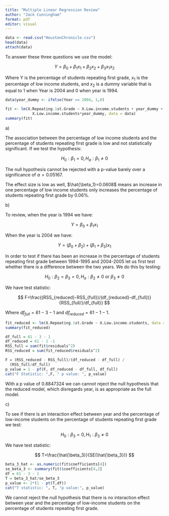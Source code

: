 ```yaml
---
title: "Multiple Linear Regression Review"
author: "Jack Cunningham"
format: pdf
editor: visual
---
```


```r
data <- read.csv("HoustonChronicle.csv")
head(data)
attach(data)
```

To answer these three questions we use the model:

$$
Y=\beta_0+\beta_1 x_1 + \beta_2 x_2 + \beta_3 x_1 x_2
$$

Where Y is the percentage of students repeating first grade, $x_1$ is the percentage of low income students, and $x_2$ is a dummy variable that is equal to 1 when Year is 2004 and 0 when year is 1994.

```r
data$year_dummy <- ifelse(Year == 2004, 1,0)
```

```r
fit <- lm(X.Repeating.1st.Grade ~ X.Low.income.students + year_dummy + 
            X.Low.income.students*year_dummy, data = data)
summary(fit)
```

a\)

The association between the percentage of low income students and the percentage of students repeating first grade is low and not statistically significant. If we test the hypothesis:

$$
H_0:\beta_1 =0,H_a:\beta_1 \neq0
$$

The null hypothesis cannot be rejected with a p-value barely over a significance of $\alpha=0.05167$.

The effect size is low as well, $\hat{\beta_1}=0.0608$ means an increase in one percentage of low income students only increases the percentage of students repeating first grade by $0.06\%$.

b\)

To review, when the year is 1994 we have:

$$
Y=\beta_0+\beta_1 x_1
$$

When the year is 2004 we have:

$$
Y=(\beta_0+\beta_2)+(\beta_1+\beta_3)x_1
$$

In order to test if there has been an increase in the percentage of students repeating first grade between 1994-1995 and 2004-2005 let us first test whether there is a difference between the two years. We do this by testing:

$$
H_0:\beta_2=\beta_3=0,H_a:\beta_2 \neq0 \text{ or }
\beta_3 \neq 0$$

We have test statistic:

$$
F=\frac{(RSS_{reduced}-RSS_{full})/(df_{reduced}-df_{full})}{RSS_{full/}/df_{full}}
$$

Where $df_{full} = 61 - 3 -1$ and $df_{reduced}=61 - 1 - 1$.

```r
fit_reduced <- lm(X.Repeating.1st.Grade ~ X.Low.income.students, data = data)
summary(fit_reduced)
```

```r
df_full = 61 - 3 - 1
df_reduced = 61 - 1 -1
RSS_full = sum(fit$residuals^2)
RSS_reduced = sum(fit_reduced$residuals^2)

F = (RSS_reduced - RSS_full)/(df_reduced - df_full) /
  (RSS_full/df_full)
p_value = 1 - pf(F, df_reduced - df_full, df_full)
cat("F Statistic: ",F, " p value: ", p_value)
```

With a p value of 0.8847324 we can cannot reject the null hypothesis that the reduced model, which disregards year, is as appropriate as the full model.

c\)

To see if there is an interaction effect between year and the percentage of low-income students on the percentage of students repeating first grade we test:

$$
H_0:\beta_3=0,H_1:\beta_3 \neq0
$$

We have test statistic:

$$
T=\frac{\hat{\beta_3}}{SE(\hat{\beta_3})}
$$

```r
beta_3_hat <- as.numeric(fit$coefficients[4])
se_beta_3 <- summary(fit)$coefficients[4,2]
df = 61 - 3 - 1
T = beta_3_hat/se_beta_3
p_value <- 2*(1 - pt(T,df))
cat("T statistic: ", T, "p value:", p_value)
```

We cannot reject the null hypothesis that there is no interaction effect between year and the percentage of low-income students on the percentage of students repeating first grade.
